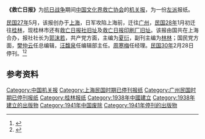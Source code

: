 '''《救亡日报》'''为[[抗日战争|抗日战争]]期间[[中国文化界救亡协会|中国文化界救亡协会]]的[[机关报|机关报]]，为一份[[左派|左派]]报纸。

[[民国27年|民国27年]]5月，该报创办于[[上海|上海]]，日军攻陷上海前，迁往[[广州|广州]]，[[民国28年|民国28年]]1月初迁往[[桂林|桂林]]，现桂林市还有[[救亡日报社旧址|救亡日报社旧址]]及[[救亡日报印刷厂旧址|救亡日报印刷厂旧址]]。该报由国共在上海合办，报社社长为[[郭沫若|郭沫若]]，共产党方面，主编为[[夏衍|夏衍]]，副刊主编为[[林林|林林]]；国民党方面，[[樊仲云|樊仲云]]任总编辑，[[汪馥泉|汪馥泉]]任编辑部主任。[[周寒梅|周寒梅]]任经理。[[民国30年|民国30年]]2月28日停刊。<ref>{{Cite web |url=http://www.gxdqw.com/bin/mse.exe?seachword=&K=b&A=10&rec=221&run=13 |title=桂林市志·文物志·第四章 革命遗址及革命纪念建筑·第一节 革命遗址 |accessdate=2012-03-07 |archive-date=2016-03-04 |archive-url=https://web.archive.org/web/20160304130733/http://www.gxdqw.com/bin/mse.exe?seachword=&K=b&A=10&rec=221&run=13 |dead-url=no }}</ref><ref>{{Cite web |url=http://www.shanghai.gov.cn/nw2/nw2314/nw2318/nw38653/index.html |title=2010版上海百科全书P273 |accessdate=2017-06-20 |archive-date=2017-07-02 |archive-url=https://web.archive.org/web/20170702043444/http://www.shanghai.gov.cn/nw2/nw2314/nw2318/nw38653/index.html |dead-url=no }}</ref>

==参考资料==
{{Reflist|2}}

[[Category:中国机关报|Category:中国机关报]]
[[Category:上海民国时期已停刊报纸|Category:上海民国时期已停刊报纸]]
[[Category:广州民国时期已停刊报纸|Category:广州民国时期已停刊报纸]]
[[Category:桂林报纸|Category:桂林报纸]]
[[Category:1938年中國建立|Category:1938年中國建立]]
[[Category:1938年建立的出版物|Category:1938年建立的出版物]]
[[Category:1941年中国废除|Category:1941年中国废除]]
[[Category:1941年停刊的出版物|Category:1941年停刊的出版物]]